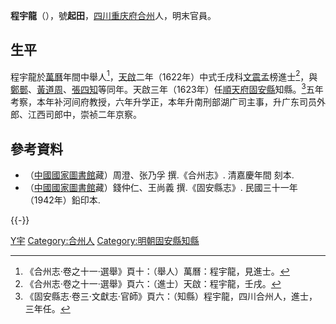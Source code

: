 '''程宇龍'''（{{bd|？||？||}}），號'''起田'''，[[四川|四川]][[重庆府|重庆府]][[合州|合州]]人，明末官員。

==生平==
程宇龍於[[萬曆|萬曆]]年間中舉人<ref>《合州志·卷之十一·選舉》頁十：（舉人）萬曆：程宇龍，見進士。</ref>，[[天啟|天啟]]二年（1622年）中式壬戌科[[文震孟|文震孟]]榜進士<ref>《合州志·卷之十一·選舉》頁六：（進士）天啟：程宇龍，壬戌。</ref>，與[[鄭鄤|鄭鄤]]、[[黃道周|黃道周]]、[[張四知|張四知]]等同年。天啟三年（1623年）任[[順天府|順天府]][[固安縣|固安縣]]知縣。<ref>《固安縣志·卷三·文獻志·官師》頁六：（知縣）程宇龍，四川合州人，進士，三年任。</ref>五年考察，本年补河间府教授，六年升学正，本年升南刑部湖广司主事，升广东司员外郎、江西司郎中，崇祯二年京察。

==參考資料==
{{reflist}}
*（[[中國國家圖書館|中國國家圖書館]]藏）周澄、张乃孚 撰.《合州志》. 清嘉慶年間 刻本.
*（[[中國國家圖書館|中國國家圖書館]]藏）錢仲仁、王尚義 撰.《固安縣志》. 民國三十一年（1942年）鉛印本.

{{-}}
{{start box}}
{{s-off}}
{{succession box|[[李士元|李士元]]|[[王陞|王陞]]|[[順天府|順天府]][[固安縣知縣列表|固安縣知縣]]|<small>天啟三年（1623年）上任</small>}}
{{end box}}

{{天啓二年壬戌科殿試金榜}}

{{Authority control}}

{{DEFAULTSORT:Cheng程}}
[[Category:程姓|Y宇]]
[[Category:合州人|Category:合州人]]
[[Category:明朝固安縣知縣|Category:明朝固安縣知縣]]